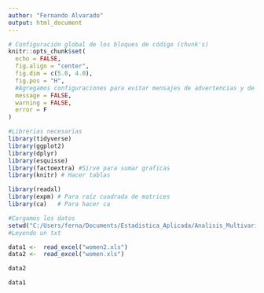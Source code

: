 ```yaml
---
author: "Fernando Alvarado"
output: html_document
---
```

  


  
```r



# Configuración global de los bloques de código (chunk's)
knitr::opts_chunk$set(
  echo = FALSE,
  fig.align = "center",
  fig.dim = c(5.0, 4.0),
  fig.pos = "H",
  #Agregamos configuraciones para evitar mensajes de advertencias y de errores en el archivo
  message = FALSE,
  warning = FALSE,
  error = F
)

#Librerias necesarias
library(tidyverse)
library(ggplot2)
library(dplyr)
library(esquisse)
library(factoextra) #Sirve para sumar graficas
library(knitr) # Hacer tablas

library(readxl)
library(expm) # Para raíz cuadrada de matrices
library(ca)   # Para hacer ca

```




```r
#Cargamos los datos
setwd("C:/Users/ferna/Documents/Estadistica_Aplicada/Analisis_Multivariado/Tarea_4/Ejercicio_6/Data")
#Leyendo un txt

data1 <-  read_excel("women2.xls")
data2 <-  read_excel("women.xls")
```



```r
data2
```


```r
data1
```












```r

```









